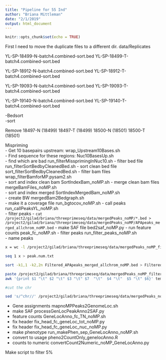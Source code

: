 ```yaml
---
title: "Pipeline for 55 Ind"
author: "Briana Mittleman"
date: "2/1/2019"
output: html_document
---
```


```r
knitr::opts_chunk$set(echo = TRUE)
```

First I need to move the duplicate files to a different dir.  data/Replicates

YL-SP-18499-N-batch4.combined-sort.bed
YL-SP-18499-T-batch4.combined-sort.bed

YL-SP-18912-N-batch4.combined-sort.bed
YL-SP-18912-T-batch4.combined-sort.bed

YL-SP-19093-N-batch4.combined-sort.bed
YL-SP-19093-T-batch4.combined-sort.bed

YL-SP-19140-N-batch4.combined-sort.bed
YL-SP-19140-T-batch4.combined-sort.bed


-Bedsort  
-sort


Remove 
18497-N (18499)
18497-T (18499)
18500-N (18501)
18500-T (18501)

Mispriming  
- Get 10 basepairs upstream: wrap_Upstream10Bases.sh  
- Find sequence for these regions: Nuc10BasesUp.sh  
- find which are bad run_filterMissprimingInNuc10.sh 
- filter  bed file run_filterSortBedbyCleanedBed.sh
- sort clean bed file sort_filterSortBedbyCleanedBed.sh
- filter bam files wrap_filterBamforMP.pysam2.sh  
- sort and index clean bam SortIndexBam_noMP.sh
- merge clean bam files  mergeBamFiles_noMP.sh  
- sort and index merged SortIndexMergedBam_noMP.sh  
- create BW mergedBam2Bedgraph.sh  
- make it a coverage file run_bgtocov_noMP.sh
- call peaks run_callPeaksYL_noMP.sh  
- filter peaks 
    - ``` cat /project2/gilad/briana/threeprimeseq/data/mergedPeaks_noMP/*.bed > /project2/gilad/briana/threeprimeseq/data/mergedPeaks_noMP/APApeaks_merged_allchrom_noMP.bed``` 
    - make SAF file bed2saf_noMP.py
    - run feature counts peak_fc_noMP.sh
    - filter peaks run_filter_peaks_noMP.sh  
- name peaks 

```bash
x = wc -l /project2/gilad/briana/threeprimeseq/data/mergedPeaks_noMP_filtered/Filtered_APApeaks_merged_allchrom_noMP.bed

seq 1 x > peak.num.txt

sort -k1,1 -k2,2n Filtered_APApeaks_merged_allchrom_noMP.bed > Filtered_APApeaks_merged_allchrom_noMP.sort.bed

paste /project2/gilad/briana/threeprimeseq/data/mergedPeaks_noMP_filtered/Filtered_APApeaks_merged_allchrom_noMP.sort.bed peak.num.txt | column -s $'\t' -t > temp
awk '{print $1 "\t" $2 "\t" $3 "\t" $7  "\t"  $4 "\t"  $5 "\t" $6}' temp >   /project2/gilad/briana/threeprimeseq/data/mergedPeaks_noMP_filtered/Filtered_APApeaks_merged_allchrom_noMP.sort.named.bed

#cut the chr  

sed 's/^chr//' /project2/gilad/briana/threeprimeseq/data/mergedPeaks_noMP_filtered/Filtered_APApeaks_merged_allchrom_noMP.sort.named.bed > /project2/gilad/briana/threeprimeseq/data/mergedPeaks_noMP_filtered/Filtered_APApeaks_merged_allchrom_noMP.sort.named.noCHR.bed

```

- Gene assignments mapnoMPPeaks2GenomeLoc.sh  
- make SAF processGenLocPeakAnno2SAF.py  
- feature counts GeneLocAnno_fc_TN_noMP.sh  
- fix header fix_head_fc_geneLoc_tot_noMP.py
- fix header fix_head_fc_geneLoc_nuc_noMP.py 
- make phenotype run_makePhen_sep_GeneLocAnno_noMP.sh  
- convert to usage pheno2CountOnly_genelocAnno.R  
- counts to numeric convertCount2Numeric_noMP_GeneLocAnno.py   

Make script to filter 5%  





